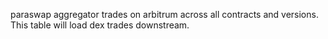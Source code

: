 paraswap aggregator trades on arbitrum across all contracts and versions. This table will load dex trades downstream.
